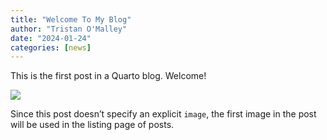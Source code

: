```yaml
---
title: "Welcome To My Blog"
author: "Tristan O'Malley"
date: "2024-01-24"
categories: [news]
---
```


This is the first post in a Quarto blog. Welcome!

![](thumbnail.jpg)

Since this post doesn't specify an explicit `image`, the first image in the post will be used in the listing page of posts.
